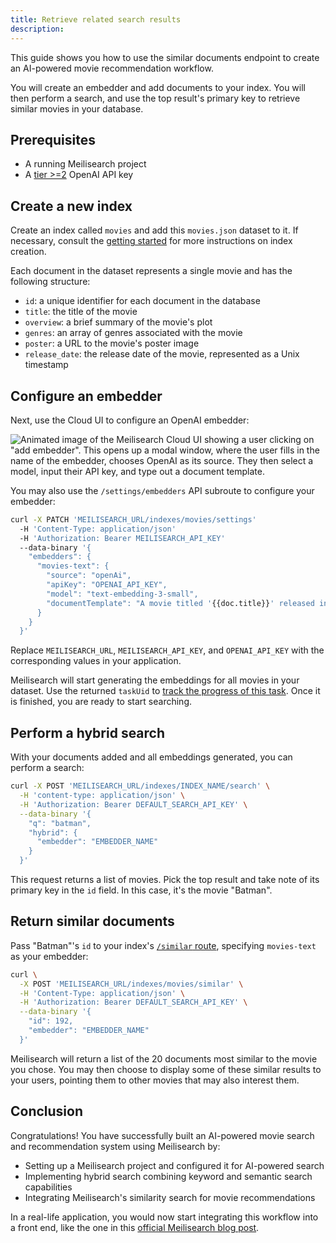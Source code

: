 ```yaml
---
title: Retrieve related search results
description: 
---
```


This guide shows you how to use the similar documents endpoint to create an AI-powered movie recommendation workflow.

You will create an embedder and add documents to your index. You will then perform a search, and use the top result's primary key to retrieve similar movies in your database.

## Prerequisites

- A running Meilisearch project
- A [tier >=2](https://platform.openai.com/docs/guides/rate-limits#usage-tiers) OpenAI API key  

## Create a new index

Create an index called `movies` and add this <ButtonLink as="a" id="downloadMovie" href="/movies.json" download="movies.json">`movies.json`</ButtonLink> dataset to it. If necessary, consult the [getting started](/learn/getting_started/cloud_quick_start) for more instructions on index creation.

Each document in the dataset represents a single movie and has the following structure:

- `id`: a unique identifier for each document in the database
- `title`: the title of the movie
- `overview`: a brief summary of the movie's plot
- `genres`: an array of genres associated with the movie
- `poster`: a URL to the movie's poster image
- `release_date`: the release date of the movie, represented as a Unix timestamp

## Configure an embedder

Next, use the Cloud UI to configure an OpenAI embedder:

![Animated image of the Meilisearch Cloud UI showing a user clicking on "add embedder". This opens up a modal window, where the user fills in the name of the embedder, chooses OpenAI as its source. They then select a model, input their API key, and type out a document template.](/assets/images/similar-guide/01-add-embedder-ui.gif)

You may also use the `/settings/embedders` API subroute to configure your embedder:

```sh
curl -X PATCH 'MEILISEARCH_URL/indexes/movies/settings' 
  -H 'Content-Type: application/json' 
  -H 'Authorization: Bearer MEILISEARCH_API_KEY' 
  --data-binary '{
    "embedders": {
      "movies-text": {
        "source": "openAi",
        "apiKey": "OPENAI_API_KEY",
        "model": "text-embedding-3-small",
        "documentTemplate": "A movie titled '{{doc.title}}' released in {{ doc.release_date }}. The movie genres are: {{doc.genres}}. The story is about: {{doc.overview|truncatewords: 20}}"
      }
    }
  }'
```

Replace `MEILISEARCH_URL`, `MEILISEARCH_API_KEY`, and `OPENAI_API_KEY` with the corresponding values in your application.

Meilisearch will start generating the embeddings for all movies in your dataset. Use the returned `taskUid` to [track the progress of this task](/learn/async/asynchronous_operations). Once it is finished, you are ready to start searching.

## Perform a hybrid search

With your documents added and all embeddings generated, you can perform a search:

```sh
curl -X POST 'MEILISEARCH_URL/indexes/INDEX_NAME/search' \
  -H 'content-type: application/json' \
  -H 'Authorization: Bearer DEFAULT_SEARCH_API_KEY' \
  --data-binary '{
    "q": "batman",
    "hybrid": {
      "embedder": "EMBEDDER_NAME"
    }
  }'
```

This request returns a list of movies. Pick the top result and take note of its primary key in the `id` field. In this case, it's the movie "Batman".

## Return similar documents

Pass "Batman"'s `id` to your index's [`/similar` route](/reference/api/similar), specifying `movies-text` as your embedder:

```sh
curl \
  -X POST 'MEILISEARCH_URL/indexes/movies/similar' \
  -H 'Content-Type: application/json' \
  -H 'Authorization: Bearer DEFAULT_SEARCH_API_KEY' \
  --data-binary '{
    "id": 192,
    "embedder": "EMBEDDER_NAME"
  }'
```

Meilisearch will return a list of the 20 documents most similar to the movie you chose. You may then choose to display some of these similar results to your users, pointing them to other movies that may also interest them.

## Conclusion

Congratulations! You have successfully built an AI-powered movie search and recommendation system using Meilisearch by:

- Setting up a Meilisearch project and configured it for AI-powered search
- Implementing hybrid search combining keyword and semantic search capabilities
- Integrating Meilisearch's similarity search for movie recommendations

In a real-life application, you would now start integrating this workflow into a front end, like the one in this [official Meilisearch blog post](https://www.meilisearch.com/blog/add-ai-powered-search-to-react).
